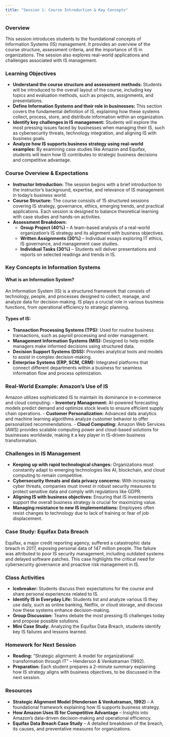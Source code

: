 ```yaml
---
title: "Session 1: Course Introduction & Key Concepts"
---
```


### **Overview**
This session introduces students to the foundational concepts of Information Systems (IS) management. It provides an overview of the course structure, assessment criteria, and the importance of IS in organizations. The session also explores real-world applications and challenges associated with IS management.

### **Learning Objectives**
- **Understand the course structure and assessment methods:** Students will be introduced to the overall layout of the course, including key topics and evaluation methods, such as projects, assignments, and presentations.
- **Define Information Systems and their role in businesses:** This section covers the fundamental definition of IS, explaining how these systems collect, process, store, and distribute information within an organization.
- **Identify key challenges in IS management:** Students will explore the most pressing issues faced by businesses when managing their IS, such as cybersecurity threats, technology integration, and aligning IS with business goals.
- **Analyze how IS supports business strategy using real-world examples:** By examining case studies like Amazon and Equifax, students will learn how IS contributes to strategic business decisions and competitive advantage.

### **Course Overview & Expectations**
- **Instructor Introduction:** The session begins with a brief introduction to the instructor’s background, expertise, and relevance of IS management in today’s business world.
- **Course Structure:** The course consists of 15 structured sessions covering IS strategy, governance, ethics, emerging trends, and practical applications. Each session is designed to balance theoretical learning with case studies and hands-on activities.
- **Assessment Breakdown:**
  - **Group Project (40%)** – A team-based analysis of a real-world organization's IS strategy and its alignment with business objectives.
  - **Written Assignments (30%)** – Individual essays exploring IT ethics, IS governance, and management case studies.
  - **Individual Tasks (30%)** – Students will deliver presentations and reports on selected readings and trends in IS.

### **Key Concepts in Information Systems**
#### **What is an Information System?**
An Information System (IS) is a structured framework that consists of technology, people, and processes designed to collect, manage, and analyze data for decision-making. IS plays a crucial role in various business functions, from operational efficiency to strategic planning.

#### **Types of IS:**
- **Transaction Processing Systems (TPS):** Used for routine business transactions, such as payroll processing and order management.
- **Management Information Systems (MIS):** Designed to help middle managers make informed decisions using structured data.
- **Decision Support Systems (DSS):** Provides analytical tools and models to assist in complex decision-making.
- **Enterprise Systems (ERP, SCM, CRM):** Integrated platforms that connect different departments within a business for seamless information flow and process optimization.

### **Real-World Example: Amazon's Use of IS**
Amazon utilizes sophisticated IS to maintain its dominance in e-commerce and cloud computing:
- **Inventory Management:** AI-powered forecasting models predict demand and optimize stock levels to ensure efficient supply chain operations.
- **Customer Personalization:** Advanced data analytics and machine learning algorithms analyze customer behavior to offer personalized recommendations.
- **Cloud Computing:** Amazon Web Services (AWS) provides scalable computing power and cloud-based solutions for businesses worldwide, making it a key player in IS-driven business transformation.

### **Challenges in IS Management**
- **Keeping up with rapid technological changes:** Organizations must constantly adapt to emerging technologies like AI, blockchain, and cloud computing to remain competitive.
- **Cybersecurity threats and data privacy concerns:** With increasing cyber threats, companies must invest in robust security measures to protect sensitive data and comply with regulations like GDPR.
- **Aligning IS with business objectives:** Ensuring that IS investments support the overall business strategy is crucial for maximizing value.
- **Managing resistance to new IS implementations:** Employees often resist changes to technology due to lack of training or fear of job displacement.

### **Case Study: Equifax Data Breach**
Equifax, a major credit reporting agency, suffered a catastrophic data breach in 2017, exposing personal data of 147 million people. The failure was attributed to poor IS security management, including outdated systems and delayed software patches. This case highlights the critical need for cybersecurity governance and proactive risk management in IS.

### **Class Activities**
- **Icebreaker:** Students discuss their expectations for the course and share personal experiences related to IS.
- **Identify IS in Everyday Life:** Students list and analyze various IS they use daily, such as online banking, Netflix, or cloud storage, and discuss how these systems enhance decision-making.
- **Group Discussion:** Teams debate the most pressing IS challenges today and propose possible solutions.
- **Mini Case Study:** Analyzing the Equifax Data Breach, students identify key IS failures and lessons learned.

### **Homework for Next Session**
- **Reading:** "Strategic alignment: A model for organizational transformation through IT" – Henderson & Venkatraman (1992).
- **Preparation:** Each student prepares a 2-minute summary explaining how IS strategy aligns with business objectives, to be discussed in the next session.

### **Resources**
- **Strategic Alignment Model (Henderson & Venkatraman, 1992)** – A foundational framework explaining how IS supports business strategy.
- **How Amazon Uses IS for Competitive Advantage** – Insights into Amazon’s data-driven decision-making and operational efficiency.
- **Equifax Data Breach Case Study** – A detailed breakdown of the breach, its causes, and preventative measures for organizations.

